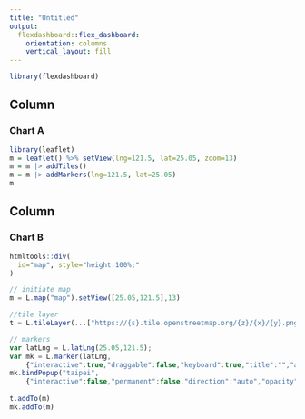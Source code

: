 ```yaml
---
title: "Untitled"
output: 
  flexdashboard::flex_dashboard:
    orientation: columns
    vertical_layout: fill
---
```


```r
library(flexdashboard)
```

Column {data-width=650}
-----------------------------------------------------------------------

### Chart A

```r
library(leaflet)
m = leaflet() %>% setView(lng=121.5, lat=25.05, zoom=13) 
m = m |> addTiles()
m = m |> addMarkers(lng=121.5, lat=25.05)
m
```

Column {data-width=650}
-----------------------------------------------------------------------

### Chart B

```r
htmltools::div(
  id="map", style="height:100%;"
)
```

```js
// initiate map
m = L.map("map").setView([25.05,121.5],13)

//tile layer
t = L.tileLayer(...["https://{s}.tile.openstreetmap.org/{z}/{x}/{y}.png",{"minZoom":0,"maxZoom":18,"tileSize":256,"subdomains":"abc","errorTileUrl":"","tms":false,"noWrap":false,"zoomOffset":0,"zoomReverse":false,"opacity":1,"zIndex":1,"detectRetina":false,"attribution":"&copy; <a href=\"https://openstreetmap.org\">OpenStreetMap<\/a> contributors, <a href=\"https://creativecommons.org/licenses/by-sa/2.0/\">CC-BY-SA<\/a>"}])

// markers
var latLng = L.latLng(25.05,121.5);
var mk = L.marker(latLng,
	{"interactive":true,"draggable":false,"keyboard":true,"title":"","alt":"","zIndexOffset":0,"opacity":1,"riseOnHover":false,"riseOffset":250})
mk.bindPopup("taipei",
	{"interactive":false,"permanent":false,"direction":"auto","opacity":1,"offset":[0,0],"textsize":"10px","textOnly":false,"className":"","sticky":true})
	
t.addTo(m)
mk.addTo(m)
```

